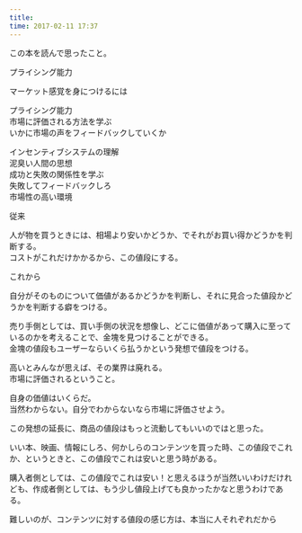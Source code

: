 ```yaml
---
title: 
time: 2017-02-11 17:37
---
```


この本を読んで思ったこと。

  
  

プライシング能力

マーケット感覚を身につけるには

プライシング能力  
市場に評価される方法を学ぶ  
 いかに市場の声をフィードバックしていくか

インセンティブシステムの理解  
 泥臭い人間の思想  
成功と失敗の関係性を学ぶ  
 失敗してフィードバックしろ  
市場性の高い環境

  

従来

人が物を買うときには、相場より安いかどうか、でそれがお買い得かどうかを判断する。  
コストがこれだけかかるから、この値段にする。

これから

自分がそのものについて価値があるかどうかを判断し、それに見合った値段かどうかを判断する癖をつける。

売り手側としては、買い手側の状況を想像し、どこに価値があって購入に至っているのかを考えることで、金塊を見つけることができる。  
金塊の値段もユーザーならいくら払うかという発想で値段をつける。

高いとみんなが思えば、その業界は廃れる。  
市場に評価されるということ。

自身の価値はいくらだ。  
当然わからない。自分でわからないなら市場に評価させよう。

  
  
  
  

この発想の延長に、商品の値段はもっと流動してもいいのではと思った。

  
  
  

いい本、映画、情報にしろ、何かしらのコンテンツを買った時、この値段でこれか、というときと、この値段でこれは安いと思う時がある。

購入者側としては、この値段でこれは安い！と思えるほうが当然いいわけだけれども、作成者側としては、もう少し値段上げても良かったかなと思うわけである。

難しいのが、コンテンツに対する値段の感じ方は、本当に人それぞれだから
